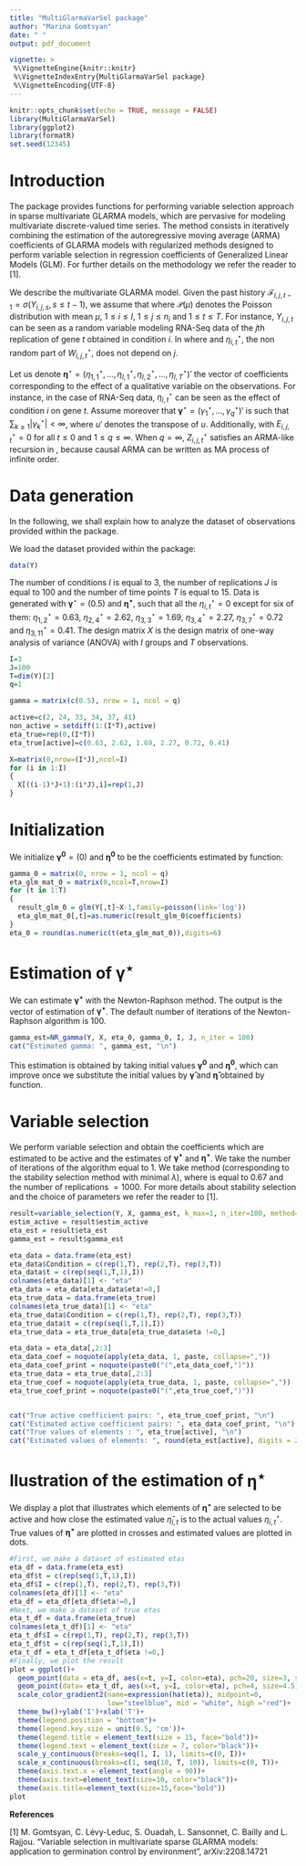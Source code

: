 ```yaml
---
title: "MultiGlarmaVarSel package"
author: "Marina Gomtsyan"
date: " "
output: pdf_document

vignette: >
 %\VignetteEngine{knitr::knitr}
 %\VignetteIndexEntry{MultiGlarmaVarSel package}
 %\VignetteEncoding{UTF-8}
---
```


```r
knitr::opts_chunk$set(echo = TRUE, message = FALSE)
library(MultiGlarmaVarSel)
library(ggplot2)
library(formatR)
set.seed(12345)
```

# Introduction
The package \textsf{MultiGlarmaVarSel} provides functions for performing variable selection approach in sparse multivariate GLARMA models, which are pervasive for modeling multivariate discrete-valued time series. The method consists in iteratively combining the estimation of the autoregressive moving average (ARMA) coefficients of GLARMA models with regularized methods designed to perform variable selection in regression coefficients of Generalized Linear Models (GLM). For further details on the methodology we refer the reader to [1].

We describe the multivariate GLARMA model. Given the past history $\mathcal{F}_{i,j,t-1} = \sigma(Y_{i,j,s}, s\leq t-1)$, we assume that
\begin{equation}
Y_{i,j,t} | \mathcal{F}_{i,j,t-1} \sim \mathcal{P}({\mu}_{i,j,t}^\star), 
\label{eq1}
\end{equation} 
where $\mathcal{P}(\mu)$ denotes the Poisson distribution with mean $\mu$, $1 \leq i \leq I$, $1 \leq j \leq n_i$ and $1 \leq t \leq T$.
For instance, $Y_{i,j,t}$ can be seen as a random variable modeling RNA-Seq data of the $j$th replication of gene $t$ obtained in condition $i$.
In \eqref{eq1}
\begin{equation}
    \mu_{i,j,t}^\star = \exp (W_{i,j,t}^\star) \quad \text{with} \quad W_{i,j,t}^\star = \eta_{i,t}^\star+ Z_{i,j,t}^\star,
    \label{eq2}
\end{equation}
where
\begin{equation}
Z_{i,j,t}^\star = \sum_{k=1}^q \gamma_k^\star E_{i,j,t}^\star, \quad \quad \text{with } 1 \leq q \leq \infty,
\label{eq3}
\end{equation}
and $\eta_{i,t}^\star$, the non random part of $W_{i,j,t}^\star$, does not depend on $j$.

Let us denote  $\pmb{\eta}^\star = (\eta_{1,1}^\star, \dots, \eta_{I,1}^\star,  \eta_{I,2}^\star, \dots, \eta_{I,T}^\star)'$ the vector of 
coefficients corresponding to the effect of a qualitative variable on the observations.
For instance, in the case of RNA-Seq data, $\eta_{i,t}^\star$ can be seen as the effect of condition $i$ on gene $t$. Assume moreover that $\pmb{\gamma}^\star =  (\gamma_{1}^\star , \dots, \gamma_{q}^\star )'$ is such that $\sum_{k\geq 1}|\gamma_k^\star|<\infty$, where
$u'$ denotes the transpose of $u$. Additionally, 
\begin{equation}
E_{i,j,t}^\star = \frac{Y_{i,j,t} - \mu_{i,j,t}^\star}{\mu_{i,j,t}^\star} = Y_{i,j,t} \exp \big(-W_{i,j,t}^\star \big) - 1.
\label{eq4}
\end{equation}
with $E_{i,j,t}^\star = 0$ for all $t \leq 0$ and $1 \leq q \leq \infty$. When $q=\infty$,  $Z_{i,j,t}^\star$ satisfies an ARMA-like recursion in \eqref{eq4},
because causal ARMA can be written as MA process of infinite order.

# Data generation
In the following, we shall explain how to analyze the \verb|Y| dataset of observations provided within the package. 

We load the dataset \verb|Y| provided within the package:
```r
data(Y)
```

The number of conditions $I$ is equal to $3$, the number of replications $J$ is equal to $100$ and the number of time points $T$ is equal to $15$. Data \verb|Y| is generated with $\pmb{\gamma}^{\star} = (0.5)$ and $\pmb{\eta^{\star}}$, such that all the $\eta_{i,t}^{\star}=0$ except for six of them: $\eta_{1,2}^{\star}=0.63$, $\eta_{2,4}^{\star}=2.62$, $\eta_{3,3}^{\star}=1.69$, $\eta_{3,4}^{\star}=2.27$, $\eta_{3,7}^{\star}=0.72$ and $\eta_{3,11}^{\star}=0.41$. The design matrix $X$ is the design matrix of one-way analysis of variance (ANOVA) with $I$ groups and $T$ observations.
```r
I=3
J=100
T=dim(Y)[2]
q=1
```

```r
gamma = matrix(c(0.5), nrow = 1, ncol = q)
```

```r
active=c(2, 24, 33, 34, 37, 41)
non_active = setdiff(1:(I*T),active)
eta_true=rep(0,(I*T))
eta_true[active]=c(0.63, 2.62, 1.69, 2.27, 0.72, 0.41)
```

```r
X=matrix(0,nrow=(I*J),ncol=I)
for (i in 1:I)
{
  X[((i-1)*J+1):(i*J),i]=rep(1,J)
}
```

# Initialization
We initialize  $\pmb{\gamma^{0}} = (0)$ and $\pmb{\eta^{0}}$ to be the coefficients estimated by \textsf{glm} function:
```r
gamma_0 = matrix(0, nrow = 1, ncol = q)
eta_glm_mat_0 = matrix(0,ncol=T,nrow=I)
for (t in 1:T)
{
  result_glm_0 = glm(Y[,t]~X-1,family=poisson(link='log'))
  eta_glm_mat_0[,t]=as.numeric(result_glm_0$coefficients)
}
eta_0 = round(as.numeric(t(eta_glm_mat_0)),digits=6)
```

# Estimation of $\pmb{\gamma^{\star}}$
We can estimate $\pmb{\gamma^{\star}}$ with the Newton-Raphson method. The output is the vector of estimation of $\pmb{\gamma^{\star}}$. The default number of iterations \verb|n_iter| of the Newton-Raphson algorithm is 100.
```r
gamma_est=NR_gamma(Y, X, eta_0, gamma_0, I, J, n_iter = 100)
cat("Estimated gamma: ", gamma_est, "\n")
```
  This estimation is obtained by taking initial values $\pmb{\gamma^{0}}$ and $\pmb{\eta^{0}}$, which can improve once we substitute the initial values by $\pmb{\hat{\gamma}}$ and $\pmb{\hat{\eta}}$ obtained by \verb|variable_selection| function.

# Variable selection
We perform variable selection and obtain the coefficients which are estimated to be active and the estimates of $\pmb{\gamma^{\star}}$ and $\pmb{\eta^{\star}}$. We take the number of iterations of the algorithm \verb|k_max| equal to 1. We take \verb|min| method (corresponding to the stability selection method with minimal $\lambda$), where \verb|threshold| is equal to $0.67$ and the number of replications \verb|nb_rep_ss| $=1000$. For more details about stability selection and the choice of parameters we refer the reader to [1].
```r
result=variable_selection(Y, X, gamma_est, k_max=1, n_iter=100, method="min", nb_rep_ss=1000, threshold=0.67)
estim_active = result$estim_active
eta_est = result$eta_est
gamma_est = result$gamma_est
```

```r
eta_data = data.frame(eta_est)
eta_data$Condition = c(rep(1,T), rep(2,T), rep(3,T))
eta_data$t = c(rep(seq(1,T,1),I))
colnames(eta_data)[1] <- "eta"
eta_data = eta_data[eta_data$eta!=0,]
eta_true_data = data.frame(eta_true)
colnames(eta_true_data)[1] <- "eta"
eta_true_data$Condition = c(rep(1,T), rep(2,T), rep(3,T))
eta_true_data$t = c(rep(seq(1,T,1),I))
eta_true_data = eta_true_data[eta_true_data$eta !=0,]

eta_data = eta_data[,2:3]
eta_data_coef = noquote(apply(eta_data, 1, paste, collapse=","))
eta_data_coef_print = noquote(paste0("(",eta_data_coef,")"))
eta_true_data = eta_true_data[,2:3]
eta_true_coef = noquote(apply(eta_true_data, 1, paste, collapse=","))
eta_true_coef_print = noquote(paste0("(",eta_true_coef,")"))


cat("True active coefficient pairs: ", eta_true_coef_print, "\n")
cat("Estimated active coefficient pairs: ", eta_data_coef_print, "\n")
cat("True values of elements : ", eta_true[active], "\n")
cat("Estimated values of elements: ", round(eta_est[active], digits = 2), "\n")
```

# Ilustration of the estimation of $\pmb{\eta^{\star}}$
We display a plot that illustrates which elements of $\pmb{\eta^{\star}}$ are selected to be active and how close the estimated value $\hat{\eta}_{i,t}$ is to the actual values $\eta_{i,t}^{\star}$. True values of  $\pmb{\eta^{\star}}$ are plotted in crosses and estimated values are plotted in dots.
```r
#First, we make a dataset of estimated etas
eta_df = data.frame(eta_est)
eta_df$t = c(rep(seq(1,T,1),I))
eta_df$I = c(rep(1,T), rep(2,T), rep(3,T))
colnames(eta_df)[1] <- "eta"
eta_df = eta_df[eta_df$eta!=0,]
#Next, we make a dataset of true etas
eta_t_df = data.frame(eta_true)
colnames(eta_t_df)[1] <- "eta"
eta_t_df$I = c(rep(1,T), rep(2,T), rep(3,T))
eta_t_df$t = c(rep(seq(1,T,1),I))
eta_t_df = eta_t_df[eta_t_df$eta !=0,]
#Finally, we plot the result
plot = ggplot()+
  geom_point(data = eta_df, aes(x=t, y=I, color=eta), pch=20, size=3, stroke = 1)+
  geom_point(data= eta_t_df, aes(x=t, y=I, color=eta), pch=4, size=4.5)+
  scale_color_gradient2(name=expression(hat(eta)), midpoint=0, 
                        low="steelblue", mid = "white", high ="red")+
  theme_bw()+ylab('I')+xlab('T')+
  theme(legend.position = "bottom")+
  theme(legend.key.size = unit(0.5, 'cm'))+
  theme(legend.title = element_text(size = 15, face="bold"))+
  theme(legend.text = element_text(size = 7, color="black"))+
  scale_y_continuous(breaks=seq(1, I, 1), limits=c(0, I))+
  scale_x_continuous(breaks=c(1, seq(10, T, 10)), limits=c(0, T))+
  theme(axis.text.x = element_text(angle = 90))+
  theme(axis.text=element_text(size=10, color="black"))+
  theme(axis.title=element_text(size=15,face="bold"))
plot
```

**References**

[1] M. Gomtsyan, C. Lévy-Leduc, S. Ouadah, L. Sansonnet, C. Bailly and L. Rajjou. "Variable selection in multivariate sparse GLARMA models: application to germination control by environment", arXiv:2208.14721

